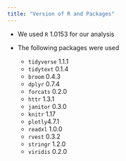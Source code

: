 ```yaml
---
title: "Version of R and Packages"
---
```


  + We used `R` 1.0153 for our analysis
  
  + The following packages were used
    
    + `tidyverse` 1.1.1
    + `tidytext` 0.1.4
    + `broom` 0.4.3
    + `dplyr` 0.7.4
    + `forcats` 0.2.0
    + `httr` 1.3.1
    + `janitor` 0.3.0
    + `knitr` 1.17
    + `plotly`4.7.1
    + `readxl` 1.0.0
    + `rvest` 0.3.2
    + `stringr` 1.2.0
    + `viridis` 0.2.0